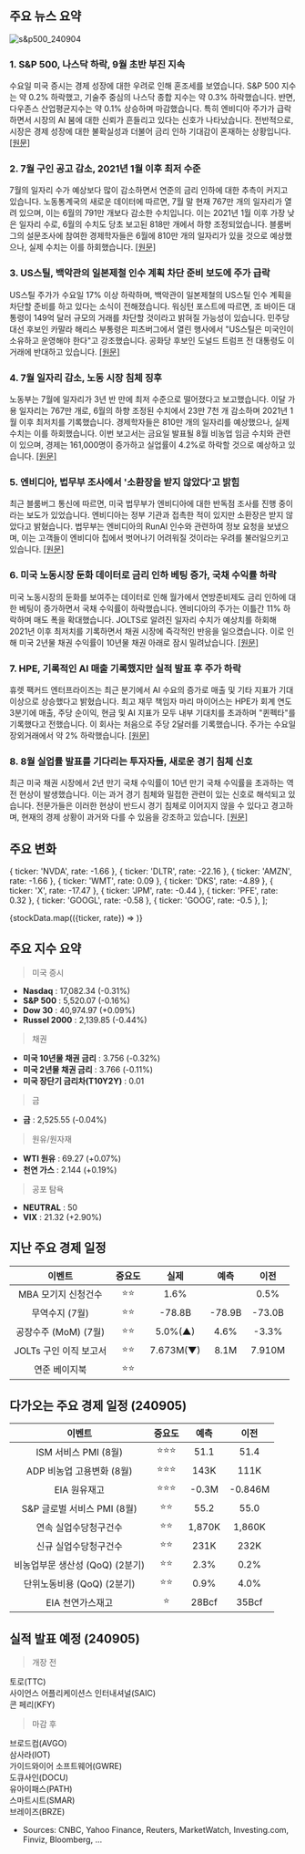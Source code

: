 ## 주요 뉴스 요약

![s&p500_240904](/map/240904.png)

### 1. **S&P 500, 나스닥 하락, 9월 초반 부진 지속**

수요일 미국 증시는 경제 성장에 대한 우려로 인해 혼조세를 보였습니다. S&P 500 지수는 약 0.2% 하락했고, 기술주 중심의 나스닥 종합 지수는 약 0.3% 하락했습니다. 반면, 다우존스 산업평균지수는 약 0.1% 상승하며 마감했습니다. 특히 엔비디아 주가가 급락하면서 시장의 AI 붐에 대한 신뢰가 흔들리고 있다는 신호가 나타났습니다. 전반적으로, 시장은 경제 성장에 대한 불확실성과 더불어 금리 인하 기대감이 혼재하는 상황입니다. [[원문]](https://finance.yahoo.com/news/stock-market-today-sp-500-nasdaq-slip-as-sluggish-start-to-september-continues-200356910.html)

### 2. **7월 구인 공고 감소, 2021년 1월 이후 최저 수준**

7월의 일자리 수가 예상보다 많이 감소하면서 연준의 금리 인하에 대한 추측이 커지고 있습니다. 노동통계국의 새로운 데이터에 따르면, 7월 말 현재 767만 개의 일자리가 열려 있으며, 이는 6월의 791만 개보다 감소한 수치입니다. 이는 2021년 1월 이후 가장 낮은 일자리 수로, 6월의 수치도 당초 보고된 818만 개에서 하향 조정되었습니다. 블룸버그의 설문조사에 참여한 경제학자들은 6월에 810만 개의 일자리가 있을 것으로 예상했으나, 실제 수치는 이를 하회했습니다. [[원문]](https://finance.yahoo.com/news/job-openings-fall-to-lowest-level-since-january-2021-142343052.html)

### 3. **US스틸, 백악관의 일본제철 인수 계획 차단 준비 보도에 주가 급락**

US스틸 주가가 수요일 17% 이상 하락하며, 백악관이 일본제철의 US스틸 인수 계획을 차단할 준비를 하고 있다는 소식이 전해졌습니다. 워싱턴 포스트에 따르면, 조 바이든 대통령이 149억 달러 규모의 거래를 차단할 것이라고 밝혀질 가능성이 있습니다. 민주당 대선 후보인 카말라 해리스 부통령은 피츠버그에서 열린 행사에서 "US스틸은 미국인이 소유하고 운영해야 한다"고 강조했습니다. 공화당 후보인 도널드 트럼프 전 대통령도 이 거래에 반대하고 있습니다. [[원문]](https://www.cnbc.com/2024/09/04/us-steel-shares-drop-more-than-15percent-on-report-white-house-preparing-to-block-nippon-steel-takeover.html)

### 4. **7월 일자리 감소, 노동 시장 침체 징후**

노동부는 7월에 일자리가 3년 반 만에 최저 수준으로 떨어졌다고 보고했습니다. 이달 가용 일자리는 767만 개로, 6월의 하향 조정된 수치에서 23만 7천 개 감소하며 2021년 1월 이후 최저치를 기록했습니다. 경제학자들은 810만 개의 일자리를 예상했으나, 실제 수치는 이를 하회했습니다. 이번 보고서는 금요일 발표될 8월 비농업 임금 수치와 관련이 있으며, 경제는 161,000명이 증가하고 실업률이 4.2%로 하락할 것으로 예상하고 있습니다. [[원문]](https://www.cnbc.com/2024/09/04/jolts-july-2024.html)

### 5. **엔비디아, 법무부 조사에서 '소환장을 받지 않았다'고 밝힘**

최근 블룸버그 통신에 따르면, 미국 법무부가 엔비디아에 대한 반독점 조사를 진행 중이라는 보도가 있었습니다. 엔비디아는 정부 기관과 접촉한 적이 있지만 소환장은 받지 않았다고 밝혔습니다. 법무부는 엔비디아의 RunAI 인수와 관련하여 정보 요청을 보냈으며, 이는 고객들이 엔비디아 칩에서 벗어나기 어려워질 것이라는 우려를 불러일으키고 있습니다. [[원문]](https://finance.yahoo.com/news/nvidia-says-not-subpoenaed-doj-204339129.html)

### 6. **미국 노동시장 둔화 데이터로 금리 인하 베팅 증가, 국채 수익률 하락**

미국 노동시장의 둔화를 보여주는 데이터로 인해 월가에서 연방준비제도 금리 인하에 대한 베팅이 증가하면서 국채 수익률이 하락했습니다. 엔비디아의 주가는 이틀간 11% 하락하며 매도 폭을 확대했습니다. JOLTS로 알려진 일자리 수치가 예상치를 하회해 2021년 이후 최저치를 기록하면서 채권 시장에 즉각적인 반응을 일으켰습니다. 이로 인해 미국 2년물 채권 수익률이 10년물 채권 아래로 잠시 밀려났습니다. [[원문]](https://www.bloomberg.com/news/articles/2024-09-03/stock-market-today-dow-s-p-live-updates?srnd=phx-markets&embedded-checkout=true)

### 7. **HPE, 기록적인 AI 매출 기록했지만 실적 발표 후 주가 하락**

휴렛 팩커드 엔터프라이즈는 최근 분기에서 AI 수요의 증가로 매출 및 기타 지표가 기대 이상으로 상승했다고 밝혔습니다. 최고 재무 책임자 마리 마이어스는 HPE가 회계 연도 3분기에 매출, 주당 순이익, 현금 및 AI 지표가 모두 내부 기대치를 초과하며 "퀸펙타"를 기록했다고 전했습니다. 이 회사는 처음으로 주당 2달러를 기록했습니다. 주가는 수요일 장외거래에서 약 2% 하락했습니다. [[원문]](https://www.marketwatch.com/story/hpe-posts-record-ai-revenue-but-stock-falls-after-earnings-6d733478?mod=home-page)

### 8. **8월 실업률 발표를 기다리는 투자자들, 새로운 경기 침체 신호**

최근 미국 채권 시장에서 2년 만기 국채 수익률이 10년 만기 국채 수익률을 초과하는 역전 현상이 발생했습니다. 이는 과거 경기 침체와 밀접한 관련이 있는 신호로 해석되고 있습니다. 전문가들은 이러한 현상이 반드시 경기 침체로 이어지지 않을 수 있다고 경고하며, 현재의 경제 상황이 과거와 다를 수 있음을 강조하고 있습니다. [[원문]](https://www.marketwatch.com/story/a-new-recession-warning-is-about-to-flash-as-investors-await-july-unemployment-report-098015df)

## 주요 변화

  { ticker: 'NVDA', rate: -1.66 },
  { ticker: 'DLTR', rate: -22.16 },
  { ticker: 'AMZN', rate: -1.66 },
  { ticker: 'WMT', rate: 0.09 },
  { ticker: 'DKS', rate: -4.89 },
  { ticker: 'X', rate: -17.47 },
  { ticker: 'JPM', rate: -0.44 },
  { ticker: 'PFE', rate: 0.32 },
  { ticker: 'GOOGL', rate: -0.58 },
  { ticker: 'GOOG', rate: -0.5 },
];

{stockData.map(({ticker, rate}) => <StockCardMini ticker={ticker} rate={rate}></StockCardMini>)}

## 주요 지수 요약

> 미국 증시

- **Nasdaq** : 17,082.34 (-0.31%)
- **S&P 500** : 5,520.07 (-0.16%)
- **Dow 30** : 40,974.97 (+0.09%)
- **Russel 2000** : 2,139.85 (-0.44%)

> 채권

- **미국 10년물 채권 금리** : 3.756 (-0.32%)
- **미국 2년물 채권 금리** : 3.766 (-0.11%)
- **미국 장단기 금리차(T10Y2Y)** : 0.01

> 금

- **금** : 2,525.55 (-0.04%)

> 원유/원자재

- **WTI 원유** : 69.27 (+0.07%)
- **천연 가스** : 2.144 (+0.19%)

> 공포 탐욕

- **NEUTRAL** : 50
- **VIX** : 21.32 (+2.90%)

## 지난 주요 경제 일정

|         이벤트         | 중요도 |   실제    |  예측  |  이전  |
| :--------------------: | :----: | :-------: | :----: | :----: |
|  MBA 모기지 신청건수   |  ⭐⭐  |   1.6%    |        |  0.5%  |
|     무역수지 (7월)     |  ⭐⭐  |  -78.8B   | -78.9B | -73.0B |
|  공장수주 (MoM) (7월)  |  ⭐⭐  |  5.0%(▲)  |  4.6%  | -3.3%  |
| JOLTs 구인 이직 보고서 |  ⭐⭐  | 7.673M(▼) |  8.1M  | 7.910M |
|     연준 베이지북      |  ⭐⭐  |           |        |        |

## 다가오는 주요 경제 일정 (240905)

|             이벤트              | 중요도 |  예측  |  이전   |
| :-----------------------------: | :----: | :----: | :-----: |
|      ISM 서비스 PMI (8월)       | ⭐⭐⭐ |  51.1  |  51.4   |
|    ADP 비농업 고용변화 (8월)    | ⭐⭐⭐ |  143K  |  111K   |
|          EIA 원유재고           | ⭐⭐⭐ | -0.3M  | -0.846M |
|   S&P 글로벌 서비스 PMI (8월)   |  ⭐⭐  |  55.2  |  55.0   |
|      연속 실업수당청구건수      |  ⭐⭐  | 1,870K | 1,860K  |
|      신규 실업수당청구건수      |  ⭐⭐  |  231K  |  232K   |
| 비농업부문 생산성 (QoQ) (2분기) |  ⭐⭐  |  2.3%  |  0.2%   |
|   단위노동비용 (QoQ) (2분기)    |  ⭐⭐  |  0.9%  |  4.0%   |
|        EIA 천연가스재고         |   ⭐   | 28Bcf  |  35Bcf  |

## 실적 발표 예정 (240905)

> 개장 전

토로(TTC)  
사이언스 어플리케이션스 인터내셔널(SAIC)  
콘 페리(KFY)

> 마감 후

브로드컴(AVGO)  
삼사라(IOT)  
가이드와이어 소프트웨어(GWRE)  
도큐사인(DOCU)  
유아이패스(PATH)  
스마트시트(SMAR)  
브레이즈(BRZE)

- Sources: CNBC, Yahoo Finance, Reuters, MarketWatch, Investing.com, Finviz, Bloomberg, ...
